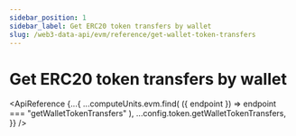 ```yaml
---
sidebar_position: 1
sidebar_label: Get ERC20 token transfers by wallet
slug: /web3-data-api/evm/reference/get-wallet-token-transfers
---
```



# Get ERC20 token transfers by wallet

<ApiReference
  {...{
    ...computeUnits.evm.find(
      ({ endpoint }) => endpoint === "getWalletTokenTransfers"
    ),
    ...config.token.getWalletTokenTransfers,
  }}
/>
